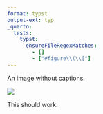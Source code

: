 ```yaml
---
format: typst
output-ext: typ
_quarto:
  tests:
    typst:
      ensureFileRegexMatches:
        - []
        - ["#figure\\(\\["]
---
```


An image without captions.

![](./elephant.jpg)

This should work.
